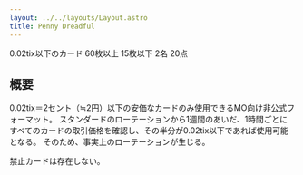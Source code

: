 ```yaml
---
layout: ../../layouts/Layout.astro
title: Penny Dreadful
---
```



<div class="flex gap-2 m-2 flex-wrap justify-center">
  <Card title="カードプール" class="flex-none basis-80 xl:basis-96">
    <AreaIcon slot="img" />
    0.02tix以下のカード
  </Card>
  <Card title="デッキ枚数" class="flex-none basis-80 xl:basis-96">
    <CardsIcon slot="img" />
    60枚以上
  </Card>
  <Card title="サイドボード枚数" class="flex-none basis-80 xl:basis-96">
    <PlusIcon slot="img" />
    15枚以下
  </Card>
  <Card title="プレイ人数" class="flex-none basis-80 xl:basis-96">
    <PeopleIcon slot="img" />
    2名
  </Card>
  <Card title="開始ライフ" class="flex-none basis-80 xl:basis-96">
    <HeartIcon slot="img" />
    20点
  </Card>
  <OXCard title="プレイ可能環境" class="flex-none basis-80 xl:basis-96" list={[
		{name:"Paper", value: "triangle"},
		{name:"Magic Online", value: "triangle"},
		{name:"Magic Arena", value: false}
	]}>
    <CircleIcon slot="img"/>
  </OXCard>
</div>

## 概要

0.02tix＝2セント（≒2円）以下の安価なカードのみ使用できるMO向け非公式フォーマット。
スタンダードのローテーションから1週間のあいだ、1時間ごとにすべてのカードの取引価格を確認し、その半分が0.02tix以下であれば使用可能となる。
そのため、事実上のローテーションが生じる。

禁止カードは存在しない。
